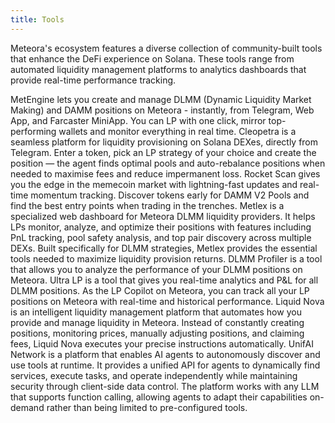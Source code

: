 ```yaml
---
title: Tools
---
```


Meteora's ecosystem features a diverse collection of community-built tools that enhance the DeFi experience on Solana. These tools range from automated liquidity management platforms to analytics dashboards that provide real-time performance tracking.

<CardGroup cols={1}>
  <Card title="Metengine" img="/images/resources/community/tools/metengine-banner.jpeg" href="https://www.metengine.xyz/">
    MetEngine lets you create and manage DLMM (Dynamic Liquidity Market Making) and DAMM positions on Meteora - instantly, from Telegram, Web App, and Farcaster MiniApp. You can LP with one click, mirror top-performing wallets and monitor everything in real time.
  </Card>
  <Card title="Cleopetra" img="/images/resources/community/tools/cleopetra-banner.jpeg" href="https://docs.cleopetra.fun/welcome">
    Cleopetra is a seamless platform for liquidity provisioning on Solana DEXes, directly from Telegram. Enter a token, pick an LP strategy of your choice and create the position — the agent finds optimal pools and auto-rebalance positions when needed to maximise fees and reduce impermanent loss.
  </Card>
  <Card title="Rocketscan" img="/images/resources/community/tools/rocketscan-banner.png" href="https://rocketscan.fun/">
    Rocket Scan gives you the edge in the memecoin market with lightning-fast updates and real-time momentum tracking. Discover tokens early for DAMM V2 Pools and find the best entry points when trading in the trenches.
  </Card>
   <Card title="Metlex" img="/images/resources/community/tools/metlex-banner.png" href="https://www.metlex.io/">
    Metlex is a specialized web dashboard for Meteora DLMM liquidity providers. It helps LPs monitor, analyze, and optimize their positions with features including PnL tracking, pool safety analysis, and top pair discovery across multiple DEXs. Built specifically for DLMM strategies, Metlex provides the essential tools needed to maximize liquidity provision returns.
  </Card>
  <Card title="DLMM Profit Analysis By Geeklad"img="/images/resources/community/tools/dlmm-profit-analysis-banner.png" href="https://geeklad.github.io/meteora-profit-analysis/">
    DLMM Profiler is a tool that allows you to analyze the performance of your DLMM positions on Meteora.
  </Card>
  <Card title="Ultra LP" img="/images/resources/community/tools/ultralp-banner.jpeg" href="https://www.ultralp.com/">
    Ultra LP is a tool that gives you real-time analytics and P&L for all DLMM positions. As the LP Copilot on Meteora, you can track all your LP positions on Meteora with real-time and historical performance.
  </Card>
    <Card title="Liquid Nova" img="/images/resources/community/tools/liquidnova-banner.jpeg" href="https://liquidnova.app/">
    Liquid Nova is an intelligent liquidity management platform that automates how you provide and manage liquidity in Meteora. Instead of constantly creating positions, monitoring prices, manually adjusting positions, and claiming fees, Liquid Nova executes your precise instructions automatically. 
  </Card>
   <Card title="UnifAI Network" img="/images/resources/community/tools/unifai-banner.jpeg" href="https://unifai.network/">
    UnifAI Network is a platform that enables AI agents to autonomously discover and use tools at runtime. It provides a unified API for agents to dynamically find services, execute tasks, and operate independently while maintaining security through client-side data control. The platform works with any LLM that supports function calling, allowing agents to adapt their capabilities on-demand rather than being limited to pre-configured tools.
  </Card>
</CardGroup>